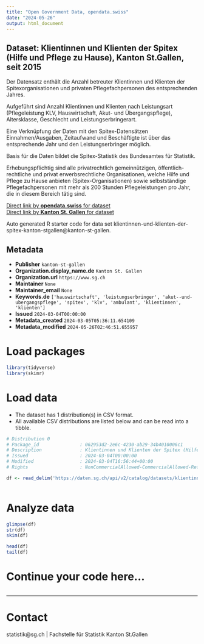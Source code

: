 ```yaml
---
title: "Open Government Data, opendata.swiss"
date: "2024-05-26"
output: html_document
---
```


## Dataset: Klientinnen und Klienten der Spitex (Hilfe und Pflege zu Hause), Kanton St.Gallen, seit 2015

Der Datensatz enthält die Anzahl betreuter Klientinnen und Klienten der Spitexorganisationen und privaten Pflegefachpersonen des entsprechenden Jahres.






Aufgeführt sind Anzahl Klientinnen und Klienten nach Leistungsart (Pflegeleistung KLV, Hauswirtschaft, Akut- und Übergangspflege), Altersklasse, Geschlecht und Leistungserbringerart. 





Eine Verknüpfung der Daten mit den Spitex-Datensätzen Einnahmen/Ausgaben, Zeitaufwand und Beschäftigte ist über das entsprechende Jahr und den Leistungserbringer möglich.





Basis für die Daten bildet die Spitex-Statistik des Bundesamtes für Statistik.



Erhebungspflichtig sind alle privatrechtlich gemeinnützigen, öffentlich-rechtliche und privat erwerbsrechtliche Organisationen, welche Hilfe und Pflege zu Hause anbieten (Spitex-Organisationen) sowie selbstständige Pflegefachpersonen mit mehr als 200 Stunden Pflegeleistungen pro Jahr, die in diesem Bereich tätig sind.

[Direct link by **opendata.swiss** for dataset](https://opendata.swiss/de/dataset/klientinnen-und-klienten-der-spitex-hilfe-und-pflege-zu-hause-kanton-st-gallen-seit-2015)<br>
[Direct link by **Kanton St. Gallen** for dataset](https://daten.sg.ch/explore/dataset/klientinnen-und-klienten-der-spitex-kanton-stgallen/)

Auto generated R starter code for data set klientinnen-und-klienten-der-spitex-kanton-stgallen@kanton-st-gallen.

## Metadata

- **Publisher** `kanton-st-gallen`
- **Organization.display_name.de** `Kanton St. Gallen`
- **Organization.url** `https://www.sg.ch`
- **Maintainer** `None`
- **Maintainer_email** `None`
- **Keywords.de** `['hauswirtschaft', 'leistungserbringer', 'akut--und-ubergangspflege', 'spitex', 'klv', 'ambulant', 'klientinnen', 'klienten']`
- **Issued** `2024-03-04T00:00:00`
- **Metadata_created** `2024-03-05T05:36:11.654109`
- **Metadata_modified** `2024-05-26T02:46:51.655957`


# Load packages

```r

library(tidyverse)
library(skimr)

```

# Load data

-   The dataset has 1 distribution(s) in CSV format.
-   All available CSV distributions are listed below and can be read into a tibble.

```r

# Distribution 0
# Package_id               : 062953d2-2e6c-4230-ab29-34b4010006c1
# Description              : Klientinnen und Klienten der Spitex (Hilfe und Pflege zu Hause), Kanton St.Gallen, seit 2015 (csv)
# Issued                   : 2024-03-04T00:00:00
# Modified                 : 2024-03-04T16:56:44+00:00
# Rights                   : NonCommercialAllowed-CommercialAllowed-ReferenceRequired

df <- read_delim('https://daten.sg.ch/api/v2/catalog/datasets/klientinnen-und-klienten-der-spitex-kanton-stgallen/exports/csv')



```

# Analyze data

```r

glimpse(df)
str(df)
skim(df)

head(df)
tail(df)

```

# Continue your code here...

```r

```

------------------------------------------------------------------------

# Contact

statistik@sg.ch | Fachstelle für Statistik Kanton St.Gallen
